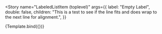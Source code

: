 

<!--👇 The title prop determines where your story goes in the story list -->

<Meta title="@cv/List" component={LabeledListItemTopLevel} />

<!--👇 We create a “template” of how args map to rendering -->


<!-- 👇 The args you need here will depend on your component -->

<Story
  name="LabeledListItem (toplevel)"
  args={{
    label: "Empty Label",
    double: false,
    children:
      "This is a test to see if the line fits and does wrap to the next line for alignment.",
  }}
>
  {Template.bind({})}
</Story>
